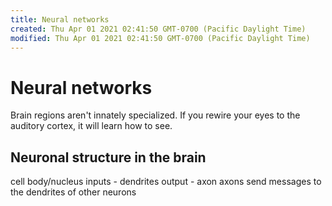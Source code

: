 ```yaml
---
title: Neural networks
created: Thu Apr 01 2021 02:41:50 GMT-0700 (Pacific Daylight Time)
modified: Thu Apr 01 2021 02:41:50 GMT-0700 (Pacific Daylight Time)
---
```

# Neural networks

Brain regions aren't innately specialized. If you rewire your eyes to the auditory cortex, it will learn how to see.

## Neuronal structure in the brain
cell body/nucleus
inputs - dendrites
output - axon
axons send messages to the dendrites of other neurons

